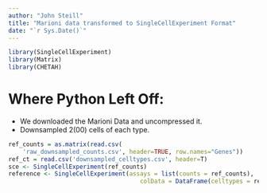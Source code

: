 ```yaml
---
author: "John Steill"
title: "Marioni data transformed to SingleCellExperiment Format"
date: "`r Sys.Date()`"
---
```


``` r
library(SingleCellExperiment)
library(Matrix)
library(CHETAH)
```

# Where Python Left Off:
* We downloaded the Marioni Data and uncompressed it.
* Downsampled 2(00) cells of each type. 


``` r
ref_counts = as.matrix(read.csv(
    'raw_downsampled_counts.csv', header=TRUE, row.names="Genes"))
ref_ct = read.csv('downsampled_celltypes.csv', header=T)
sce <- SingleCellExperiment(ref_counts)
reference <- SingleCellExperiment(assays = list(counts = ref_counts),
                                     colData = DataFrame(celltypes = ref_ct))

```

